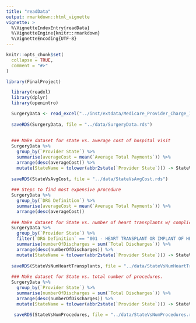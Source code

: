 ```yaml
---
title: "readData"
output: rmarkdown::html_vignette
vignette: >
  %\VignetteIndexEntry{readData}
  %\VignetteEngine{knitr::rmarkdown}
  %\VignetteEncoding{UTF-8}
---
```


```r
knitr::opts_chunk$set(
  collapse = TRUE,
  comment = "#>"
)
```

```r
library(FinalProject)
```

```r
  library(readxl)
  library(dplyr)
  library(openintro)

  SurgeryData <- read_excel("../inst/extdata/Medicare_Provider_Charge_Inpatient_DRGALL_FY2014 (1).xlsx", skip = 5)
  
  saveRDS(SurgeryData, file = "../data/SurgeryData.rds")
  
  
  ### Make dataset for state vs. average cost of hospital visit  
  SurgeryData %>% 
    group_by(`Provider State`) %>%
    summarise(averageCost = mean(`Average Total Payments`)) %>% 
    arrange(desc(averageCost)) %>% 
    mutate(StateName = tolower(abbr2state(`Provider State`))) -> StateVsAvgCost
    
  saveRDS(StateVsAvgCost, file = "../data/StateVsAvgCost.rds")
  
  ### Steps to find most expensive procedure
  SurgeryData %>% 
    group_by(`DRG Definition`) %>% 
    summarise(averageCost = mean(`Average Total Payments`)) %>% 
    arrange(desc(averageCost))
  
  ### Make dataset for State vs. number of heart transplants w/ complications (the most expensive procedure)
  SurgeryData %>% 
    group_by(`Provider State`) %>% 
    filter(`DRG Definition` == "001 - HEART TRANSPLANT OR IMPLANT OF HEART ASSIST SYSTEM W MCC") %>% 
    summarise(numberOfDischarges = sum(`Total Discharges`)) %>% 
    arrange(desc(numberOfDischarges)) %>% 
    mutate(StateName = tolower(abbr2state(`Provider State`))) -> StateVsNumHeartTransplants
  
  saveRDS(StateVsNumHeartTransplants, file = "../data/StateVsNumHeartTransplants.rds")
  
  ### Make dataset for State vs. total number of procedures.
  SurgeryData %>% 
    group_by(`Provider State`) %>%
    summarise(numberOfDischarges = sum(`Total Discharges`)) %>% 
    arrange(desc(numberOfDischarges)) %>% 
    mutate(StateName = tolower(abbr2state(`Provider State`))) -> StateVsNumProcedures
  
   saveRDS(StateVsNumProcedures, file = "../data/StateVsNumProcedures.rds")
    
  
```
